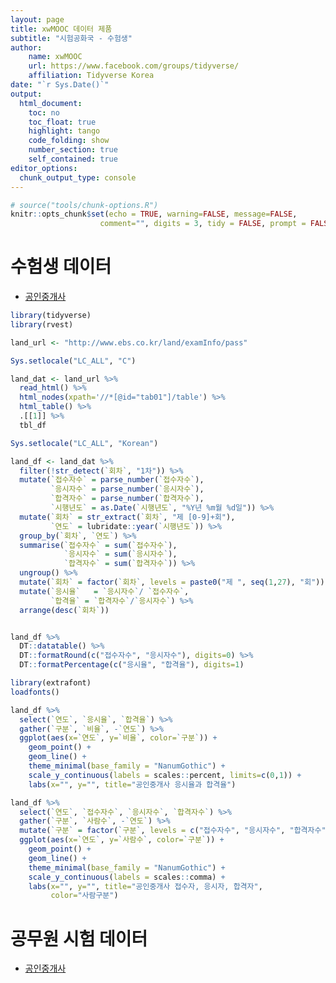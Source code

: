 ```yaml
---
layout: page
title: xwMOOC 데이터 제품
subtitle: "시험공화국 - 수험생"
author:
    name: xwMOOC
    url: https://www.facebook.com/groups/tidyverse/
    affiliation: Tidyverse Korea
date: "`r Sys.Date()`"
output:
  html_document: 
    toc: no
    toc_float: true
    highlight: tango
    code_folding: show
    number_section: true
    self_contained: true
editor_options: 
  chunk_output_type: console
---
```

 
``` r
# source("tools/chunk-options.R")
knitr::opts_chunk$set(echo = TRUE, warning=FALSE, message=FALSE,
                    comment="", digits = 3, tidy = FALSE, prompt = FALSE, fig.align = 'center')
```

# 수험생 데이터 {#exam-dataset}

- [공인중개사](http://www.ebs.co.kr/land/examInfo/pass#none)


``` r
library(tidyverse)
library(rvest)

land_url <- "http://www.ebs.co.kr/land/examInfo/pass"

Sys.setlocale("LC_ALL", "C")

land_dat <- land_url %>% 
  read_html() %>% 
  html_nodes(xpath='//*[@id="tab01"]/table') %>% 
  html_table() %>% 
  .[[1]] %>% 
  tbl_df

Sys.setlocale("LC_ALL", "Korean")

land_df <- land_dat %>% 
  filter(!str_detect(`회차`, "1차")) %>% 
  mutate(`접수자수` = parse_number(`접수자수`),
         `응시자수` = parse_number(`응시자수`),
         `합격자수` = parse_number(`합격자수`),
         `시행년도` = as.Date(`시행년도`, "%Y년 %m월 %d일")) %>% 
  mutate(`회차` = str_extract(`회차`, "제 [0-9]+회"), 
         `연도` = lubridate::year(`시행년도`)) %>% 
  group_by(`회차`, `연도`) %>% 
  summarise(`접수자수` = sum(`접수자수`),
            `응시자수` = sum(`응시자수`),
            `합격자수` = sum(`합격자수`)) %>% 
  ungroup() %>% 
  mutate(`회차` = factor(`회차`, levels = paste0("제 ", seq(1,27), "회"))) %>% 
  mutate(`응시율`   = `응시자수`/ `접수자수`,
         `합격율` = `합격자수`/`응시자수`) %>% 
  arrange(desc(`회차`))


land_df %>% 
  DT::datatable() %>% 
  DT::formatRound(c("접수자수", "응시자수"), digits=0) %>% 
  DT::formatPercentage(c("응시율", "합격율"), digits=1)
```


``` r
library(extrafont)
loadfonts()

land_df %>% 
  select(`연도`, `응시율`, `합격율`) %>% 
  gather(`구분`, `비율`, -`연도`) %>% 
  ggplot(aes(x=`연도`, y=`비율`, color=`구분`)) +
    geom_point() +
    geom_line() +
    theme_minimal(base_family = "NanumGothic") +
    scale_y_continuous(labels = scales::percent, limits=c(0,1)) +
    labs(x="", y="", title="공인중개사 응시율과 합격율")

land_df %>% 
  select(`연도`, `접수자수`, `응시자수`, `합격자수`) %>% 
  gather(`구분`, `사람수`, -`연도`) %>% 
  mutate(`구분` = factor(`구분`, levels = c("접수자수", "응시자수", "합격자수"))) %>% 
  ggplot(aes(x=`연도`, y=`사람수`, color=`구분`)) +
    geom_point() +
    geom_line() +
    theme_minimal(base_family = "NanumGothic") +
    scale_y_continuous(labels = scales::comma) +
    labs(x="", y="", title="공인중개사 접수자, 응시자, 합격자",
         color="사람구분")
```


# 공무원 시험 데이터 {#civil-servant}

- [공인중개사](http://www.ebs.co.kr/land/examInfo/pass#none)
